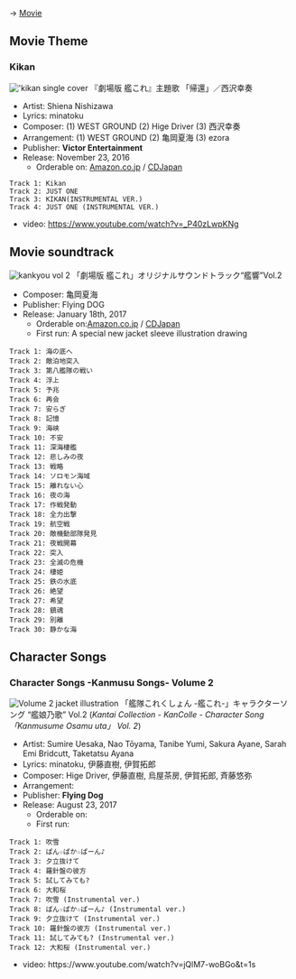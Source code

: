 → [[KanColle_The_Movie|Movie]]

==Movie Theme==

===Kikan===
[[File:Kikan_single_cover.jpg|thumb|right|'kikan single cover]]
『劇場版 艦これ』主題歌
「帰還」／西沢幸奏
* Artist: Shiena Nishizawa
* Lyrics: minatoku
* Composer: (1) WEST GROUND (2) Hige Driver (3) 西沢幸奏
* Arrangement: (1) WEST GROUND (2) 亀岡夏海 (3) ezora
* Publisher: '''Victor Entertainment'''
* Release: November 23, 2016
** Orderable on: [https://www.amazon.co.jp/%E5%B8%B0%E9%82%84-%E8%A5%BF%E6%B2%A2%E5%B9%B8%E5%A5%8F/dp/B01LZXY80D/ref=sr_1_1?ie=UTF8&qid=1500187473&sr=8-1&keywords=kikan Amazon.co.jp] / [http://www.cdjapan.co.jp/product/VTCL-35242 CDJapan]
 Track 1: Kikan
 Track 2: JUST ONE
 Track 3: KIKAN(INSTRUMENTAL VER.)	
 Track 4: JUST ONE (INSTRUMENTAL VER.)
*video: https://www.youtube.com/watch?v=_P40zLwpKNg
{{clear}}

==Movie soundtrack==
[[File:Kankyou_vol_2.jpg|thumb|right|kankyou vol 2 ]]
「劇場版 艦これ」オリジナルサウンドトラック“艦響”Vol.2
* Composer: 亀岡夏海
* Publisher: Flying DOG
* Release: January 18th, 2017
** Orderable on:[https://www.amazon.co.jp/%E5%8A%87%E5%A0%B4%E7%89%88-%E8%89%A6%E3%81%93%E3%82%8C-%E3%82%AA%E3%83%AA%E3%82%B8%E3%83%8A%E3%83%AB%E3%82%B5%E3%82%A6%E3%83%B3%E3%83%89%E3%83%88%E3%83%A9%E3%83%83%E3%82%AF-%E8%89%A6%E9%9F%BF-Vol-2-%E4%BA%80%E5%B2%A1%E5%A4%8F%E6%B5%B7/dp/B01MTU12NN/ref=sr_1_2?ie=UTF8&qid=1500188145&sr=8-2&keywords=kankyou Amazon.co.jp] / [http://www.cdjapan.co.jp/product/VTCL-60443 CDJapan]
** First run: A special new jacket sleeve illustration drawing

 Track 1: 海の底へ
 Track 2: 敵泊地突入 
 Track 3: 第八艦隊の戦い
 Track 4: 浮上
 Track 5: 予兆 
 Track 6: 再会 
 Track 7: 安らぎ 
 Track 8: 記憶 
 Track 9: 海峡 
 Track 10: 不安 
 Track 11: 深海棲艦 
 Track 12: 悲しみの夜 
 Track 13: 戦略 
 Track 14: ソロモン海域 
 Track 15: 離れない心 
 Track 16: 夜の海 
 Track 17: 作戦発動 
 Track 18: 全力出撃 
 Track 19: 航空戦 
 Track 20: 敵機動部隊発見 
 Track 21: 夜戦開幕 
 Track 22: 突入 
 Track 23: 全滅の危機 
 Track 24: 棲姫 
 Track 25: 鉄の水底 
 Track 26: 絶望 
 Track 27: 希望 
 Track 28: 鎮魂 
 Track 29: 別離 
 Track 30: 静かな海
{{clear}}

==Character Songs==
===Character Songs -Kanmusu Songs- Volume 2===
[[File:AnimeCharacterSongs2.jpg|thumb|right|''Volume 2 jacket illustration'']]
「艦隊これくしょん -艦これ-」キャラクターソング “艦娘乃歌” Vol.2 (''Kantai Collection - KanColle - Character Song 「Kanmusume Osamu uta」 Vol. 2'')
* Artist: Sumire Uesaka, Nao Tōyama, Tanibe Yumi, Sakura Ayane, Sarah Emi Bridcutt, Taketatsu Ayana
* Lyrics: minatoku, 伊藤直樹, 伊賀拓郎
* Composer: Hige Driver, 伊藤直樹, 烏屋茶房, 伊賀拓郎, 斉藤悠弥
* Arrangement:
* Publisher: '''Flying Dog'''
* Release: August 23, 2017
** Orderable on:
** First run:

 Track 1: 吹雪
 Track 2: ぱん☆ぱか☆ぱーん♪
 Track 3: 夕立抜けて
 Track 4: 羅針盤の彼方
 Track 5: 試してみても?
 Track 6: 大和桜
 Track 7: 吹雪 (Instrumental ver.)
 Track 8: ぱん☆ぱか☆ぱーん♪ (Instrumental ver.)
 Track 9: 夕立抜けて (Instrumental ver.)
 Track 10: 羅針盤の彼方 (Instrumental ver.)
 Track 11: 試してみても? (Instrumental ver.)
 Track 12: 大和桜 (Instrumental ver.)
*video: https://www.youtube.com/watch?v=jQlM7-woBGo&t=1s